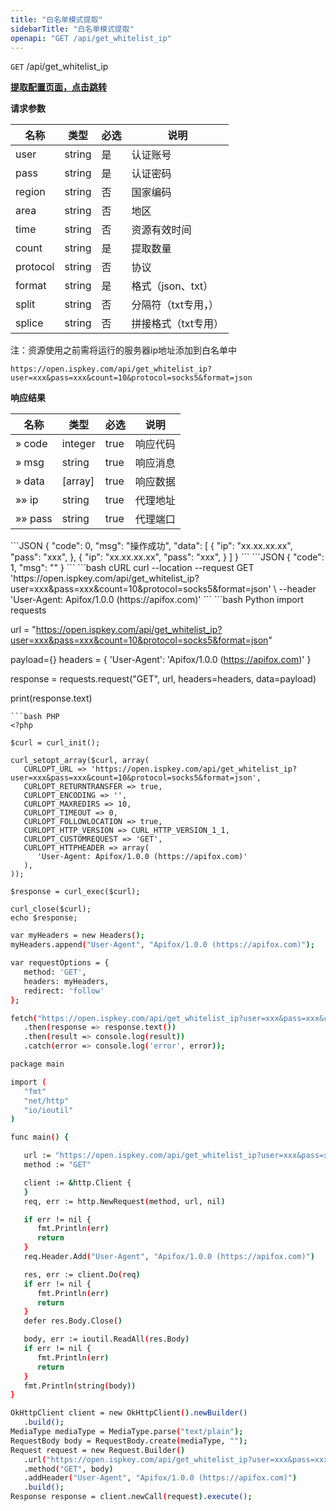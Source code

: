 ```yaml
---
title: "白名单模式提取"
sidebarTitle: "白名单模式提取"
openapi: "GET /api/get_whitelist_ip"
---
```


`GET` /api/get_whitelist_ip

**[提取配置页面，点击跳转](https://ispkey.com/admin/resources/fetch/fetchApiWin?auth=whitelist)**

**请求参数**

|名称|类型|必选|说明|
|---|---|---|---|
|user|string| 是 |认证账号|
|pass|string| 是 |认证密码|
|region|string| 否 |国家编码|
|area|string| 否 |地区|
|time|string| 否 |资源有效时间|
|count|string| 是 |提取数量|
|protocol|string| 否 |协议|
|format|string| 是 |格式（json、txt）|
|split|string| 否 |分隔符（txt专用，）|
|splice|string| 否 |拼接格式（txt专用）|

注：资源使用之前需将运行的服务器ip地址添加到白名单中

```url
https://open.ispkey.com/api/get_whitelist_ip?user=xxx&pass=xxx&count=10&protocol=socks5&format=json
```

**响应结果**

|名称|类型|必选|说明|
|---|---|---|---|
|» code|integer|true|响应代码|
|» msg|string|true|响应消息|
|» data|[array]|true|响应数据|
|»» ip|string|true|代理地址|
|»» pass|string|true|代理端口|

<Tabs>
<Tab title="成功">
```JSON
{
    "code": 0,
    "msg": "操作成功",
    "data": [
        {
            "ip": "xx.xx.xx.xx",
            "pass": "xxx",
        },
        {
            "ip": "xx.xx.xx.xx",
            "pass": "xxx",
        }
        ]
}
```
</Tab>
<Tab title="失败">
```JSON
{
  "code": 1,
  "msg": "<string>"
}
```
</Tab>
</Tabs>

<RequestExample>
```bash cURL
curl --location --request GET 'https://open.ispkey.com/api/get_whitelist_ip?user=xxx&pass=xxx&count=10&protocol=socks5&format=json' \
--header 'User-Agent: Apifox/1.0.0 (https://apifox.com)'
```
```bash Python
import requests

url = "https://open.ispkey.com/api/get_whitelist_ip?user=xxx&pass=xxx&count=10&protocol=socks5&format=json"

payload={}
headers = {
   'User-Agent': 'Apifox/1.0.0 (https://apifox.com)'
}

response = requests.request("GET", url, headers=headers, data=payload)

print(response.text)
```
```bash PHP
<?php

$curl = curl_init();

curl_setopt_array($curl, array(
   CURLOPT_URL => 'https://open.ispkey.com/api/get_whitelist_ip?user=xxx&pass=xxx&count=10&protocol=socks5&format=json',
   CURLOPT_RETURNTRANSFER => true,
   CURLOPT_ENCODING => '',
   CURLOPT_MAXREDIRS => 10,
   CURLOPT_TIMEOUT => 0,
   CURLOPT_FOLLOWLOCATION => true,
   CURLOPT_HTTP_VERSION => CURL_HTTP_VERSION_1_1,
   CURLOPT_CUSTOMREQUEST => 'GET',
   CURLOPT_HTTPHEADER => array(
      'User-Agent: Apifox/1.0.0 (https://apifox.com)'
   ),
));

$response = curl_exec($curl);

curl_close($curl);
echo $response;
```
```bash JavaScript
var myHeaders = new Headers();
myHeaders.append("User-Agent", "Apifox/1.0.0 (https://apifox.com)");

var requestOptions = {
   method: 'GET',
   headers: myHeaders,
   redirect: 'follow'
};

fetch("https://open.ispkey.com/api/get_whitelist_ip?user=xxx&pass=xxx&count=10&protocol=socks5&format=json", requestOptions)
   .then(response => response.text())
   .then(result => console.log(result))
   .catch(error => console.log('error', error));
```
```bash Go
package main

import (
   "fmt"
   "net/http"
   "io/ioutil"
)

func main() {

   url := "https://open.ispkey.com/api/get_whitelist_ip?user=xxx&pass=xxx&count=10&protocol=socks5&format=json"
   method := "GET"

   client := &http.Client {
   }
   req, err := http.NewRequest(method, url, nil)

   if err != nil {
      fmt.Println(err)
      return
   }
   req.Header.Add("User-Agent", "Apifox/1.0.0 (https://apifox.com)")

   res, err := client.Do(req)
   if err != nil {
      fmt.Println(err)
      return
   }
   defer res.Body.Close()

   body, err := ioutil.ReadAll(res.Body)
   if err != nil {
      fmt.Println(err)
      return
   }
   fmt.Println(string(body))
}
```
```bash Java
OkHttpClient client = new OkHttpClient().newBuilder()
   .build();
MediaType mediaType = MediaType.parse("text/plain");
RequestBody body = RequestBody.create(mediaType, "");
Request request = new Request.Builder()
   .url("https://open.ispkey.com/api/get_whitelist_ip?user=xxx&pass=xxx&count=10&protocol=socks5&format=json")
   .method("GET", body)
   .addHeader("User-Agent", "Apifox/1.0.0 (https://apifox.com)")
   .build();
Response response = client.newCall(request).execute();
```
</RequestExample>

